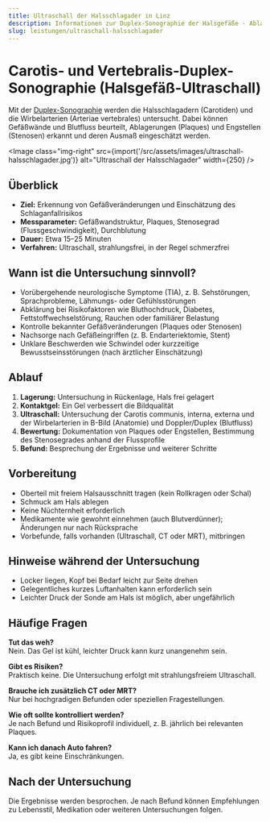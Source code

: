 ```yaml
---
title: Ultraschall der Halsschlagader in Linz
description: Informationen zur Duplex-Sonographie der Halsgefäße - Ablauf, Vorbereitung und häufige Fragen.
slug: leistungen/ultraschall-halsschlagader
---
```



# Carotis- und Vertebralis-Duplex-Sonographie (Halsgefäß-Ultraschall)

Mit der [Duplex-Sonographie](https://www.ratgeber-herzinsuffizienz.de/erkennen/herzuntersuchungen/carotis-untersuchung) werden die Halsschlagadern (Carotiden) und die Wirbelarterien (Arteriae vertebrales) untersucht. Dabei können Gefäßwände und Blutfluss beurteilt, Ablagerungen (Plaques) und Engstellen (Stenosen) erkannt und deren Ausmaß eingeschätzt werden.

<Image
  class="img-right"
  src={import('/src/assets/images/ultraschall-halsschlagader.jpg')}
  alt="Ultraschall der Halsschlagader"
  width={250}
/>

## Überblick

- **Ziel:** Erkennung von Gefäßveränderungen und Einschätzung des Schlaganfallrisikos
- **Messparameter:** Gefäßwandstruktur, Plaques, Stenosegrad (Flussgeschwindigkeit), Durchblutung
- **Dauer:** Etwa 15–25 Minuten
- **Verfahren:** Ultraschall, strahlungsfrei, in der Regel schmerzfrei

## Wann ist die Untersuchung sinnvoll?

- Vorübergehende neurologische Symptome (TIA), z. B. Sehstörungen, Sprachprobleme, Lähmungs- oder Gefühlsstörungen
- Abklärung bei Risikofaktoren wie Bluthochdruck, Diabetes, Fettstoffwechselstörung, Rauchen oder familiärer Belastung
- Kontrolle bekannter Gefäßveränderungen (Plaques oder Stenosen)
- Nachsorge nach Gefäßeingriffen (z. B. Endarteriektomie, Stent)
- Unklare Beschwerden wie Schwindel oder kurzzeitige Bewusstseinsstörungen (nach ärztlicher Einschätzung)

## Ablauf

1. **Lagerung:** Untersuchung in Rückenlage, Hals frei gelagert
2. **Kontaktgel:** Ein Gel verbessert die Bildqualität
3. **Ultraschall:** Untersuchung der Carotis communis, interna, externa und der Wirbelarterien in B-Bild (Anatomie) und Doppler/Duplex (Blutfluss)
4. **Bewertung:** Dokumentation von Plaques oder Engstellen, Bestimmung des Stenosegrades anhand der Flussprofile
5. **Befund:** Besprechung der Ergebnisse und weiterer Schritte

## Vorbereitung

- Oberteil mit freiem Halsausschnitt tragen (kein Rollkragen oder Schal)
- Schmuck am Hals ablegen
- Keine Nüchternheit erforderlich
- Medikamente wie gewohnt einnehmen (auch Blutverdünner); Änderungen nur nach Rücksprache
- Vorbefunde, falls vorhanden (Ultraschall, CT oder MRT), mitbringen

## Hinweise während der Untersuchung

- Locker liegen, Kopf bei Bedarf leicht zur Seite drehen
- Gelegentliches kurzes Luftanhalten kann erforderlich sein
- Leichter Druck der Sonde am Hals ist möglich, aber ungefährlich

## Häufige Fragen

**Tut das weh?**  
Nein. Das Gel ist kühl, leichter Druck kann kurz unangenehm sein.

**Gibt es Risiken?**  
Praktisch keine. Die Untersuchung erfolgt mit strahlungsfreiem Ultraschall.

**Brauche ich zusätzlich CT oder MRT?**  
Nur bei hochgradigen Befunden oder speziellen Fragestellungen.

**Wie oft sollte kontrolliert werden?**  
Je nach Befund und Risikoprofil individuell, z. B. jährlich bei relevanten Plaques.

**Kann ich danach Auto fahren?**  
Ja, es gibt keine Einschränkungen.

## Nach der Untersuchung

Die Ergebnisse werden besprochen. Je nach Befund können Empfehlungen zu Lebensstil, Medikation oder weiteren Untersuchungen folgen.

<ScheduleAppointment></ScheduleAppointment>
